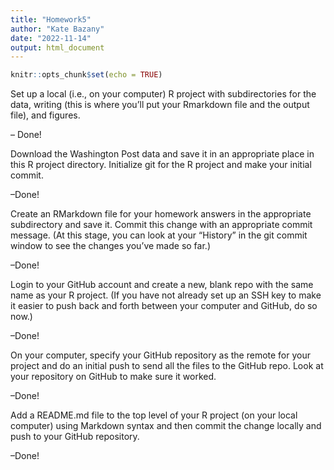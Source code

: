 ```yaml
---
title: "Homework5"
author: "Kate Bazany"
date: "2022-11-14"
output: html_document
---
```


```r
knitr::opts_chunk$set(echo = TRUE)
```

Set up a local (i.e., on your computer) R project with subdirectories for the data, writing (this is where you’ll put your Rmarkdown file and the output file), and figures.

-- Done!

Download the Washington Post data and save it in an appropriate place in this R project directory.
Initialize git for the R project and make your initial commit.

--Done!

Create an RMarkdown file for your homework answers in the appropriate subdirectory and save it. Commit this change with an appropriate commit message. (At this stage, you can look at your “History” in the git commit window to see the changes you’ve made so far.)

--Done!

Login to your GitHub account and create a new, blank repo with the same name as your R project. (If you have not already set up an SSH key to make it easier to push back and forth between your computer and GitHub, do so now.)

--Done!

On your computer, specify your GitHub repository as the remote for your project and do an initial push to send all the files to the GitHub repo. Look at your repository on GitHub to make sure it worked.

--Done!

Add a README.md file to the top level of your R project (on your local computer) using Markdown syntax and then commit the change locally and push to your GitHub repository.

--Done!


